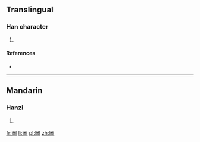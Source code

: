 ==Translingual==

===Han character===
{{Han char|rn=31|rad=囗|as=11|sn=14|four=|canj=田金一田 (WCMW)|ids=⿴[[囗]]⿱[[八]][[面]]}}

# {{defn|Han|sort=囗11}}

====References====
* {{Han ref|kx=0221.071|hdz=10726.020|uh=5719|ud=22297}}

----

==Mandarin==

===Hanzi===
{{cmn-hanzi|pin=[[lüè]] ([[lüe4]])|wg=lüeh<sup>4</sup>}}

# {{defn|lang=cmn|sort=囗11}}

[[fr:圙]]
[[li:圙]]
[[pl:圙]]
[[zh:圙]]
